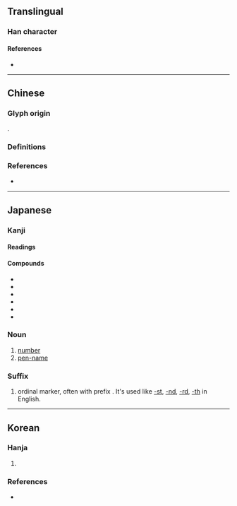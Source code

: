 {{also|號|묵}}
{{character info}}
==Translingual==
{{stroke order|strokes=5}}
{{ja-forms|号|号|[[號]]}}

===Han character===
{{Han char|rn=30|rad=口|as=02|sn=5|four=|canj=RMVS|ids=⿱口丂}}

====References====
* {{Han ref|kx=0174.020|dkj=03256|dj=0385.070|hdz=10570.010|uh=53F7|ud=21495}}

----

==Chinese==

===Glyph origin===
{{Han etym}}
{{Han compound|ls=ic|口|丂}}.

===Definitions===
{{zh-see|號|sv}}

===References===
* {{R:twedu|A03612-001}}

----

==Japanese==
{{ja-kanji forms|号|號}}
{{wp|lang=ja}}

===Kanji===
{{ja-kanji|grade=3|rs=口02|kyu=號}}

====Readings====
{{ja-readings
|goon=ごう<がう
|kanon=こう<かう
|kun=さけ-ぶ, よびな-
}}

====Compounds====
* {{ja-l|号外}}
* {{ja-l|号泣}}
* {{ja-l|号数}}
* {{ja-l|号令}}
* {{ja-l|番号}}
* {{ja-l|暗号}}

===Noun===
{{ja-noun|ごう|hhira=がう}}

# [[number]]
# [[pen-name]]

===Suffix===
{{ja-pos|ごう|hhira=がう|suffix|kyu=號}}

# ordinal marker, often with prefix {{l|ja|第}}. It's used like [[-st]], [[-nd]], [[-rd]], [[-th]] in English.
#: {{ja-usex|（第）[[六]] 号|（だい）-ろく ごう|(The) 6th}}

----

==Korean==

===Hanja===
{{ko-hanja|이름|호}}

# {{alt form|ko|號||{{hanja form of|호|[[name]]; [[number]]}}}}

===References===
* {{R:ko:Inmyeongyonghanjapyo|51}}